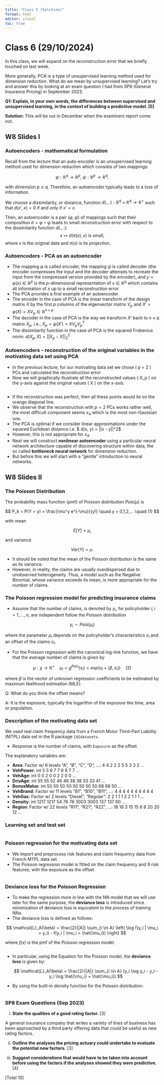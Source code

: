 ---
title: "Class 5 (Solution)"
format: html
editor: visual
toc: true
---

# Class 6 (29/10/2024)

In this class, we will expand on the reconstruction error that we briefly touched on last week.

More generally, PCA is a type of unsupervised learning method used for dimension reduction. What do we mean by unsupervised learning? Let's try and answer this by looking at an exam question I had from SP8 (General Insurance Pricing) in September 2023.

**Q1: Explain, in your own words, the differences between supervised and unsupervised learning, in the context of building a predictive model. \[5\]**

**Solution:** This will be out in December when the examiners report come out.

## W8 Slides I

### Autoencoders - mathematical formulation

Recall from the lecture that an auto-encoder is an unsupervised learning method used for dimension reduction which consists of two mappings:

$$\varphi : \mathbb{R}^q \rightarrow \mathbb{R}^p, \ \psi : \mathbb{R}^p \rightarrow \mathbb{R}^q,$$

with dimension $p \leq q$. Therefore, an autoencoder typically leads to a loss of information.

We choose a dissimilarity, or distance, function $d(.,.) : \mathbb{R}^q \times \mathbb{R}^q \rightarrow \mathbb{R}^+$ such that $d(x', x) = 0$ if and only if $x' = x$.

Then, an autoencoder is a pair $(\varphi, \psi)$ of mappings such that their composition $\pi = \varphi \circ \psi$ leads to small reconstruction error with respect to the dissimilarity function $d(.,.)$: $$ x \mapsto d(\pi(x),x) \text{ is small,} $$where $x$ is the original data and $\pi(x)$ is its projection.

### Autoencoders - PCA as an autoencoder

-   The mapping $\varphi$ is called encoder, the mapping $\psi$ is called decoder (the encoder compresses the input and the decoder attempts to recreate the input from the compressed version provided by the encoder), and $y = \varphi(x) \in \mathbb{R}^p$ is the $p$-dimensional representation of $x \in \mathbb{R}^q$ which contains all information of $x$ up to a small reconstruction error.
-   The PCA provides a first example of an autoencoder.
-   The encoder in the case of PCA is the linear transform of the design matrix $X$ by the first $p$ columns of the eigenvector matrix $V_p$ and $X' = \varphi(X) = X V_p \in \mathbb{R}^{n \times p}$
-   The decoder in the case of PCA is the way we transform $X'$ back to $n \times q$ matrix $X_p$, i.e., $X_p = \psi(X') = X V_p V_p^T$
-   The dissimilarity function in the case of PCA is the squared Frobenius norm: $d(X_p, X) = ||X_p - X||_2^2$

### Autoencoders - reconstruction of the original variables in the motivating data set using PCA

-   In the previous lecture, for our motivating data set we chose ( p = 2 ) PCs and calculated the reconstruction error.
-   Now we will graphically illustrate all the reconstructed values ( X_p ) on the y-axis against the original values ( X ) on the x-axis.

```{r}


```

-   If the reconstruction was perfect, then all these points would lie on the orange diagonal line.
-   We observe that the reconstruction with $p = 2$ PCs works rather well, the most difficult component seems $x_4$ which is the most non-Gaussian one.
-   The PCA is optimal if we consider linear approximations under the squared Euclidean distance i.e. \$ d(x, y) = \|\|x - y\|\|\^2\$
-   However, this is not appropriate for $x_4$.
-   Next we will construct **nonlinear autoencoder** using a particular neural network architecture capable of discovering structure within data, the so called **bottleneck neural network** for dimension reduction.
-   But before this we will start with a "gentle" introduction to neural networks.

## W8 Slides II

### The Poisson Distribution

The probability mass function (pmf) of Poisson distribution $Pois(\mu)$ is

$$ P_k = P(Y = y) = \frac{\mu^y e^{-\mu}}{y!} \quad y = 0,1,2,... \quad (1) $$

with mean

$$ E[Y] = \mu, $$

and variance

$$ Var(Y) = \mu. $$

-   It should be noted that the mean of the Poisson distribution is the same as its variance.
-   However, in reality, the claims are usually overdispersed due to unobserved heterogeneity. Thus, a model such as the Negative Binomial, whose variance exceeds its mean, is more appropriate for the number of claims.

### The Poisson regression model for predicting insurance claims

-   Assume that the number of claims, is denoted by $y_i$, for policyholder $i, i = 1, \dots, n$, are independent follow the Poisson distribution

$$ y_i \sim Pois(\mu_i) $$

where the parameter $\mu_i$ depends on the policyholder's characteristics $x_i$ and an offset of the claims $o_i$.

-   For the Poisson regression with the canonical log-link function, we have that the average number of claims is given by

$$ \mu : \chi \to \mathbb{R}^+ \quad \mu_i = g^{Pois}(x_i) = exp(o_i + \langle \beta, x_i \rangle) \quad (2) $$

where $\beta$ is the vector of unknown regression coefficients to be estimated by maximum likelihood estimation (MLE).

Q: What do you think the offset means?

A: It is the exposure, typically the logarithm of the exposure like time, area or population.

### Description of the motivating data set

We used real claim frequency data from a French Motor Third-Part Liability (MTPL) data set in the R package `CASdatasets`.

-   Response is the number of claims, with `Exposure` as the offset.

The explanatory variables are:

-   **Area**: Factor w/ 6 levels "A", "B", "C", "D", ...: 4 4 2 2 2 5 5 3 3 2 ...
-   **VehPower**: int 5 5 6 7 7 6 6 7 7 ...
-   **VehAge**: int 0 0 2 0 0 2 2 0 0 ...
-   **DrivAge**: int 55 55 52 46 46 38 38 33 33 41 ...
-   **BonusMalus**: int 50 50 50 50 50 50 50 50 68 68 50 ...
-   **VehBrand**: Factor w/ 11 levels "B1", "B10", "B11", ...: 4 4 4 4 4 4 4 4 4 4
-   **VehGas**: Factor w/ 2 levels "Diesel", "Regular": 2 2 1 1 1 2 2 1 1 1 ...
-   **Density**: int 1217 1217 54 76 76 3003 3003 137 137 60 ...
-   **Region**: Factor w/ 22 levels "R11", "R21", "R22", ...: 18 18 3 15 15 8 8 20 20 12 ...

### Learning set and test set

```{r}

```

### Poisson regression for the motivating data set

-   We import and preprocess risk features and claim frequency data from French MTPL data set.
-   The Poisson regression model is fitted on the claim frequency and 9 risk features, with the exposure as the offset.

```{r}


```

### Deviance loss for the Poisson Regression

-   To make the regression more in line with the NN model that we will use later for the same purpose, the **deviance loss** is introduced since minimization of deviance loss is equivalent to the process of training NNs.
-   The deviance loss is defined as follows:

$$
\mathcal{L}_A(\beta) = \frac{2}{|A|} \sum_{i \in A} \left( \log f(y_i | \mu_i = y_i) - f(y_i | \mu_i = \hat{\mu_i}) \right)
$$

where $f(x)$ is the pmf of the Poisson regression model.

```{r}

```

-   In particular, using the Equation for the Poisson model, the **deviance loss** is given by:

    $$
    \mathcal{L}_A(\beta) = \frac{2}{|A|} \sum_{i \in A} (y_i \log y_i - y_i - y_i \log \hat{\mu_i} + \hat{\mu_i})
    $$

-   By using the built-in density function for the Poisson distribution:

```{r}

```

### SP8 Exam Questions (Sep 2023)

(i) **State the qualities of a good rating factor.** \[3\]

A general insurance company that writes a variety of lines of business has been approached by a third party offering data that could be useful as new rating factors.

(ii) **Outline the analyses the pricing actuary could undertake to evaluate the potential new factors.** \[3\]

(iii) **Suggest considerations that would have to be taken into account before using the factors if the analyses showed they were predictive.** \[4\]

\[Total 10\]
